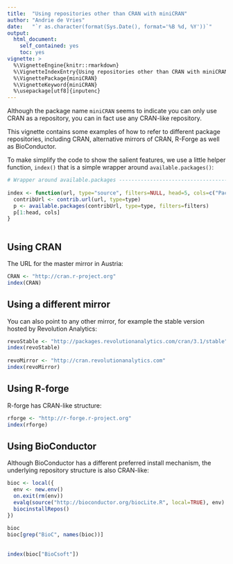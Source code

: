 ```yaml
---
title:  "Using repositories other than CRAN with miniCRAN"
author: "Andrie de Vries"
date:   "`r as.character(format(Sys.Date(), format='%B %d, %Y'))`"
output:
  html_document:
    self_contained: yes
    toc: yes
vignette: >
  %\VignetteEngine{knitr::rmarkdown}
  %\VignetteIndexEntry{Using repositories other than CRAN with miniCRAN}
  %\VignettePackage{miniCRAN}
  %\VignetteKeyword{miniCRAN}
  %\usepackage[utf8]{inputenc}
---
```


Although the package name `miniCRAN` seems to indicate you can only use CRAN as a repository, you can in fact use any CRAN-like repository.

This vignette contains some examples of how to refer to different package repositories, including CRAN, alternative mirrors of CRAN, R-Forge as well as BioConductor.

To make simplify the code to show the salient features, we use a little helper function, `index()` that is a simple wrapper around `available.packages()`:


```r
# Wrapper around available.packages ---------------------------------------
 
index <- function(url, type="source", filters=NULL, head=5, cols=c("Package", "Version")){
  contribUrl <- contrib.url(url, type=type)
  p <- available.packages(contribUrl, type=type, filters=filters)
  p[1:head, cols]
}
 
```

## Using CRAN

The URL for the master mirror in Austria:

```r
CRAN <- "http://cran.r-project.org"
index(CRAN)
```


## Using a different mirror

You can also point to any other mirror, for example the stable version hosted by Revolution Analytics:

```r
revoStable <- "http://packages.revolutionanalytics.com/cran/3.1/stable"
index(revoStable)
 
revoMirror <- "http://cran.revolutionanalytics.com"
index(revoMirror)
```

## Using R-forge

R-forge has CRAN-like structure:

```r
rforge <- "http://r-forge.r-project.org"
index(rforge)
```

## Using BioConductor

Although BioConductor has a different preferred install mechanism, the underlying repository structure is also CRAN-like:

```r
bioc <- local({
  env <- new.env()
  on.exit(rm(env))
  evalq(source("http://bioconductor.org/biocLite.R", local=TRUE), env)
  biocinstallRepos()
})
 
bioc
bioc[grep("BioC", names(bioc))]
 
 
index(bioc["BioCsoft"])
```
